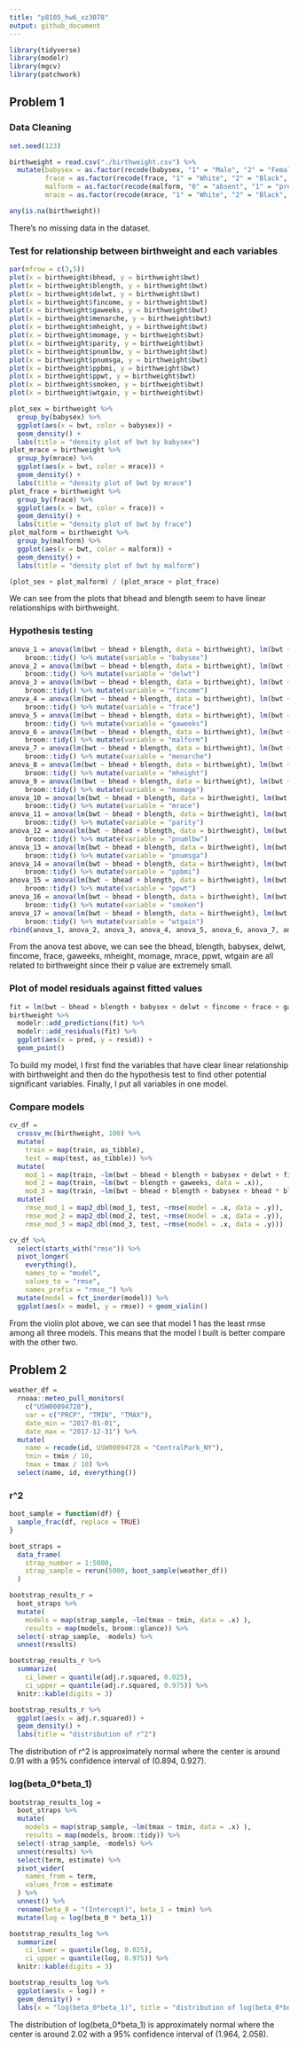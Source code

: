 ```yaml
---
title: "p8105_hw6_xz3078"
output: github_document
---
```


```r
library(tidyverse)
library(modelr)
library(mgcv)
library(patchwork)
```

## Problem 1

### Data Cleaning

```r
set.seed(123)

birthweight = read.csv("./birthweight.csv") %>%
  mutate(babysex = as.factor(recode(babysex, "1" = "Male", "2" = "Female")),
         frace = as.factor(recode(frace, "1" = "White", "2" = "Black", "3" = "Asian", "4" = "Puerto Rican", "8" = "Other", "9" = "Unknown")),
         malform = as.factor(recode(malform, "0" = "absent", "1" = "present")),
         mrace = as.factor(recode(mrace, "1" = "White", "2" = "Black", "3" = "Asian", "4" = "Puerto Rican", "8" = "Other")))

any(is.na(birthweight))
```
There's no missing data in the dataset. 

### Test for relationship between birthweight and each variables

```r
par(mfrow = c(3,5))
plot(x = birthweight$bhead, y = birthweight$bwt)
plot(x = birthweight$blength, y = birthweight$bwt)
plot(x = birthweight$delwt, y = birthweight$bwt)
plot(x = birthweight$fincome, y = birthweight$bwt)
plot(x = birthweight$gaweeks, y = birthweight$bwt)
plot(x = birthweight$menarche, y = birthweight$bwt)
plot(x = birthweight$mheight, y = birthweight$bwt)
plot(x = birthweight$momage, y = birthweight$bwt)
plot(x = birthweight$parity, y = birthweight$bwt)
plot(x = birthweight$pnumlbw, y = birthweight$bwt)
plot(x = birthweight$pnumsga, y = birthweight$bwt)
plot(x = birthweight$ppbmi, y = birthweight$bwt)
plot(x = birthweight$ppwt, y = birthweight$bwt)
plot(x = birthweight$smoken, y = birthweight$bwt)
plot(x = birthweight$wtgain, y = birthweight$bwt)
```

```r
plot_sex = birthweight %>%
  group_by(babysex) %>%
  ggplot(aes(x = bwt, color = babysex)) +
  geom_density() +
  labs(title = "density plot of bwt by babysex")
plot_mrace = birthweight %>%
  group_by(mrace) %>%
  ggplot(aes(x = bwt, color = mrace)) +
  geom_density() +
  labs(title = "density plot of bwt by mrace")
plot_frace = birthweight %>%
  group_by(frace) %>%
  ggplot(aes(x = bwt, color = frace)) +
  geom_density() +
  labs(title = "density plot of bwt by frace")
plot_malform = birthweight %>%
  group_by(malform) %>%
  ggplot(aes(x = bwt, color = malform)) +
  geom_density() +
  labs(title = "density plot of bwt by malform")

(plot_sex + plot_malform) / (plot_mrace + plot_frace)
```

We can see from the plots that bhead and blength seem to have linear relationships with birthweight. 

### Hypothesis testing

```r
anova_1 = anova(lm(bwt ~ bhead + blength, data = birthweight), lm(bwt ~ bhead + blength + babysex, data = birthweight)) %>% 
    broom::tidy() %>% mutate(variable = "babysex")
anova_2 = anova(lm(bwt ~ bhead + blength, data = birthweight), lm(bwt ~ bhead + blength + delwt, data = birthweight)) %>% 
    broom::tidy() %>% mutate(variable = "delwt")
anova_3 = anova(lm(bwt ~ bhead + blength, data = birthweight), lm(bwt ~ bhead + blength + fincome, data = birthweight)) %>% 
    broom::tidy() %>% mutate(variable = "fincome")
anova_4 = anova(lm(bwt ~ bhead + blength, data = birthweight), lm(bwt ~ bhead + blength + frace, data = birthweight)) %>% 
    broom::tidy() %>% mutate(variable = "frace")
anova_5 = anova(lm(bwt ~ bhead + blength, data = birthweight), lm(bwt ~ bhead + blength + gaweeks, data = birthweight)) %>% 
    broom::tidy() %>% mutate(variable = "gaweeks")
anova_6 = anova(lm(bwt ~ bhead + blength, data = birthweight), lm(bwt ~ bhead + blength + malform, data = birthweight)) %>% 
    broom::tidy() %>% mutate(variable = "malform")
anova_7 = anova(lm(bwt ~ bhead + blength, data = birthweight), lm(bwt ~ bhead + blength + menarche, data = birthweight)) %>% 
    broom::tidy() %>% mutate(variable = "menarche")
anova_8 = anova(lm(bwt ~ bhead + blength, data = birthweight), lm(bwt ~ bhead + blength + mheight, data = birthweight)) %>% 
    broom::tidy() %>% mutate(variable = "mheight")
anova_9 = anova(lm(bwt ~ bhead + blength, data = birthweight), lm(bwt ~ bhead + blength + momage, data = birthweight)) %>% 
    broom::tidy() %>% mutate(variable = "momage")
anova_10 = anova(lm(bwt ~ bhead + blength, data = birthweight), lm(bwt ~ bhead + blength + mrace, data = birthweight)) %>% 
    broom::tidy() %>% mutate(variable = "mrace")
anova_11 = anova(lm(bwt ~ bhead + blength, data = birthweight), lm(bwt ~ bhead + blength + parity, data = birthweight)) %>% 
    broom::tidy() %>% mutate(variable = "parity")
anova_12 = anova(lm(bwt ~ bhead + blength, data = birthweight), lm(bwt ~ bhead + blength + pnumlbw, data = birthweight)) %>% 
    broom::tidy() %>% mutate(variable = "pnumlbw")
anova_13 = anova(lm(bwt ~ bhead + blength, data = birthweight), lm(bwt ~ bhead + blength + pnumsga, data = birthweight)) %>% 
    broom::tidy() %>% mutate(variable = "pnumsga")
anova_14 = anova(lm(bwt ~ bhead + blength, data = birthweight), lm(bwt ~ bhead + blength + ppbmi, data = birthweight)) %>% 
    broom::tidy() %>% mutate(variable = "ppbmi")
anova_15 = anova(lm(bwt ~ bhead + blength, data = birthweight), lm(bwt ~ bhead + blength + ppwt, data = birthweight)) %>% 
    broom::tidy() %>% mutate(variable = "ppwt")
anova_16 = anova(lm(bwt ~ bhead + blength, data = birthweight), lm(bwt ~ bhead + blength + smoken, data = birthweight)) %>% 
    broom::tidy() %>% mutate(variable = "smoken")
anova_17 = anova(lm(bwt ~ bhead + blength, data = birthweight), lm(bwt ~ bhead + blength + wtgain, data = birthweight)) %>% 
    broom::tidy() %>% mutate(variable = "wtgain")
rbind(anova_1, anova_2, anova_3, anova_4, anova_5, anova_6, anova_7, anova_8, anova_9, anova_10, anova_11, anova_12, anova_13, anova_14, anova_15, anova_16, anova_17) %>% drop_na(df)
```

From the anova test above, we can see the bhead, blength, babysex, delwt, fincome, frace, gaweeks, mheight, momage, mrace, ppwt, wtgain are all related to birthweight since their p value are extremely small. 

### Plot of model residuals against fitted values

```r
fit = lm(bwt ~ bhead + blength + babysex + delwt + fincome + frace + gaweeks + mheight + momage + mrace + ppwt + wtgain, data = birthweight)
birthweight %>% 
  modelr::add_predictions(fit) %>%
  modelr::add_residuals(fit) %>%
  ggplot(aes(x = pred, y = resid)) +
  geom_point() 
```

To build my model, I first find the variables that have clear linear relationship with birthweight and then do the hypothesis test to find other potential significant variables. Finally, I put all variables in one model. 

### Compare models

```r
cv_df = 
  crossv_mc(birthweight, 100) %>% 
  mutate(
    train = map(train, as_tibble),
    test = map(test, as_tibble)) %>%
  mutate(
    mod_1 = map(train, ~lm(bwt ~ bhead + blength + babysex + delwt + fincome + frace + gaweeks + mheight + momage + mrace + ppwt + wtgain, data = .x)),
    mod_2 = map(train, ~lm(bwt ~ blength + gaweeks, data = .x)),
    mod_3 = map(train, ~lm(bwt ~ bhead + blength + babysex + bhead * blength +bhead * babysex + babysex * blength + babysex * blength * bhead, data = .x))) %>% 
  mutate(
    rmse_mod_1 = map2_dbl(mod_1, test, ~rmse(model = .x, data = .y)),
    rmse_mod_2 = map2_dbl(mod_2, test, ~rmse(model = .x, data = .y)),
    rmse_mod_3 = map2_dbl(mod_3, test, ~rmse(model = .x, data = .y)))

cv_df %>% 
  select(starts_with("rmse")) %>% 
  pivot_longer(
    everything(),
    names_to = "model", 
    values_to = "rmse",
    names_prefix = "rmse_") %>% 
  mutate(model = fct_inorder(model)) %>% 
  ggplot(aes(x = model, y = rmse)) + geom_violin()
```

From the violin plot above, we can see that model 1 has the least rmse among all three models. This means that the model I built is better compare with the other two. 

## Problem 2

```r
weather_df = 
  rnoaa::meteo_pull_monitors(
    c("USW00094728"),
    var = c("PRCP", "TMIN", "TMAX"), 
    date_min = "2017-01-01",
    date_max = "2017-12-31") %>%
  mutate(
    name = recode(id, USW00094728 = "CentralPark_NY"),
    tmin = tmin / 10,
    tmax = tmax / 10) %>%
  select(name, id, everything())
```

### r^2

```r
boot_sample = function(df) {
  sample_frac(df, replace = TRUE)
}

boot_straps = 
  data_frame(
    strap_number = 1:5000,
    strap_sample = rerun(5000, boot_sample(weather_df))
  )

bootstrap_results_r = 
  boot_straps %>% 
  mutate(
    models = map(strap_sample, ~lm(tmax ~ tmin, data = .x) ),
    results = map(models, broom::glance)) %>% 
  select(-strap_sample, -models) %>% 
  unnest(results) 

bootstrap_results_r %>% 
  summarize(
    ci_lower = quantile(adj.r.squared, 0.025), 
    ci_upper = quantile(adj.r.squared, 0.975)) %>% 
  knitr::kable(digits = 3)

bootstrap_results_r %>% 
  ggplot(aes(x = adj.r.squared)) + 
  geom_density() +
  labs(title = "distribution of r^2")
```

The distribution of r^2 is approximately normal where the center is around 0.91 with a 95% confidence interval of (0.894, 0.927). 

### log(beta_0*beta_1)

```r
bootstrap_results_log = 
  boot_straps %>% 
  mutate(
    models = map(strap_sample, ~lm(tmax ~ tmin, data = .x) ),
    results = map(models, broom::tidy)) %>% 
  select(-strap_sample, -models) %>% 
  unnest(results) %>%
  select(term, estimate) %>%
  pivot_wider(
    names_from = term,
    values_from = estimate
  ) %>%
  unnest() %>%
  rename(beta_0 = "(Intercept)", beta_1 = tmin) %>%
  mutate(log = log(beta_0 * beta_1))

bootstrap_results_log %>% 
  summarize(
    ci_lower = quantile(log, 0.025), 
    ci_upper = quantile(log, 0.975)) %>% 
  knitr::kable(digits = 3)

bootstrap_results_log %>% 
  ggplot(aes(x = log)) + 
  geom_density() +
  labs(x = "log(beta_0*beta_1)", title = "distribution of log(beta_0*beta_1)")
```

The distribution of log(beta_0*beta_1) is approximately normal where the center is around 2.02 with a 95% confidence interval of (1.964, 2.058). 

